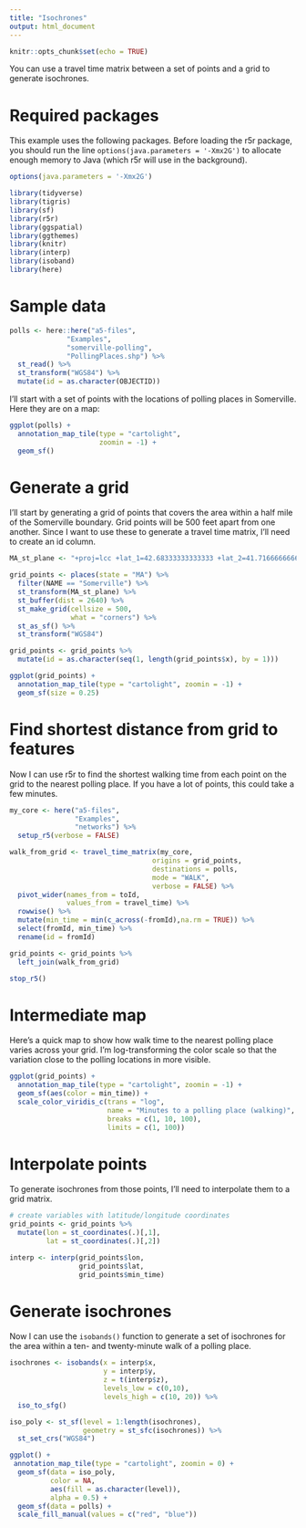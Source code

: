 ```yaml
---
title: "Isochrones"
output: html_document
---
```


```r
knitr::opts_chunk$set(echo = TRUE)
```

You can use a travel time matrix between a set of points
and a grid to generate isochrones.

# Required packages

This example uses the following packages. Before loading the r5r
package, you should run the line `options(java.parameters = '-Xmx2G')`
to allocate enough memory to Java (which r5r will use in the 
background).


```r
options(java.parameters = '-Xmx2G')

library(tidyverse)
library(tigris)
library(sf)
library(r5r)
library(ggspatial)
library(ggthemes)
library(knitr)
library(interp)
library(isoband)
library(here)
```

# Sample data

```r
polls <- here::here("a5-files",
              "Examples",
              "somerville-polling",
              "PollingPlaces.shp") %>%
  st_read() %>%
  st_transform("WGS84") %>%
  mutate(id = as.character(OBJECTID))
```

I'll start with a set of points with the locations of polling
places in Somerville. Here they are on a map:

```r
ggplot(polls) +
  annotation_map_tile(type = "cartolight",
                      zoomin = -1) +
  geom_sf()
```

# Generate a grid

I'll start by generating a grid of points that covers the area within
a half mile of the Somerville boundary. Grid points will be 500
feet apart from one another. Since I want to use these to 
generate a travel time matrix, I'll need to create an id column.

```r
MA_st_plane <- "+proj=lcc +lat_1=42.68333333333333 +lat_2=41.71666666666667 +lat_0=41 +lon_0=-71.5 +x_0=200000.0001016002 +y_0=750000 +ellps=GRS80 +towgs84=0,0,0,0,0,0,0 +to_meter=0.3048006096012192 +no_defs"

grid_points <- places(state = "MA") %>%
  filter(NAME == "Somerville") %>%
  st_transform(MA_st_plane) %>%
  st_buffer(dist = 2640) %>%
  st_make_grid(cellsize = 500,
               what = "corners") %>%
  st_as_sf() %>%
  st_transform("WGS84")

grid_points <- grid_points %>%
  mutate(id = as.character(seq(1, length(grid_points$x), by = 1)))

ggplot(grid_points) +
  annotation_map_tile(type = "cartolight", zoomin = -1) +
  geom_sf(size = 0.25)
```

# Find shortest distance from grid to features

Now I can use r5r to find the shortest walking time from each
point on the grid to the nearest polling place. If you have a 
lot of points, this could take a few minutes.

```r
my_core <- here("a5-files",
                "Examples",
                "networks") %>%
  setup_r5(verbose = FALSE)

walk_from_grid <- travel_time_matrix(my_core,
                                   origins = grid_points,
                                   destinations = polls,
                                   mode = "WALK",
                                   verbose = FALSE) %>%
  pivot_wider(names_from = toId,
              values_from = travel_time) %>%
  rowwise() %>%
  mutate(min_time = min(c_across(-fromId),na.rm = TRUE)) %>%
  select(fromId, min_time) %>%
  rename(id = fromId)

grid_points <- grid_points %>%
  left_join(walk_from_grid)

stop_r5()
```
# Intermediate map

Here's a quick map to show how walk time to the nearest polling
place varies across your grid. I'm log-transforming the color scale
so that the variation close to the polling locations in more visible.

```r
ggplot(grid_points) +
  annotation_map_tile(type = "cartolight", zoomin = -1) +
  geom_sf(aes(color = min_time)) +
  scale_color_viridis_c(trans = "log",
                        name = "Minutes to a polling place (walking)",
                        breaks = c(1, 10, 100),
                        limits = c(1, 100))
```

# Interpolate points

To generate isochrones from those points, I'll need to interpolate them
to a grid matrix.

```r
# create variables with latitude/longitude coordinates
grid_points <- grid_points %>%
  mutate(lon = st_coordinates(.)[,1],
         lat = st_coordinates(.)[,2])

interp <- interp(grid_points$lon, 
                 grid_points$lat, 
                 grid_points$min_time)
```

# Generate isochrones

Now I can use the `isobands()` function to generate a set of
isochrones for the area within a ten- and twenty-minute walk of a polling 
place.

```r
isochrones <- isobands(x = interp$x,
                       y = interp$y,
                       z = t(interp$z),
                       levels_low = c(0,10),
                       levels_high = c(10, 20)) %>%
  iso_to_sfg() 

iso_poly <- st_sf(level = 1:length(isochrones),
                  geometry = st_sfc(isochrones)) %>%
  st_set_crs("WGS84")

ggplot() +
 annotation_map_tile(type = "cartolight", zoomin = 0) +
  geom_sf(data = iso_poly,
          color = NA,
          aes(fill = as.character(level)),
          alpha = 0.5) +
  geom_sf(data = polls) +
  scale_fill_manual(values = c("red", "blue"))
```

